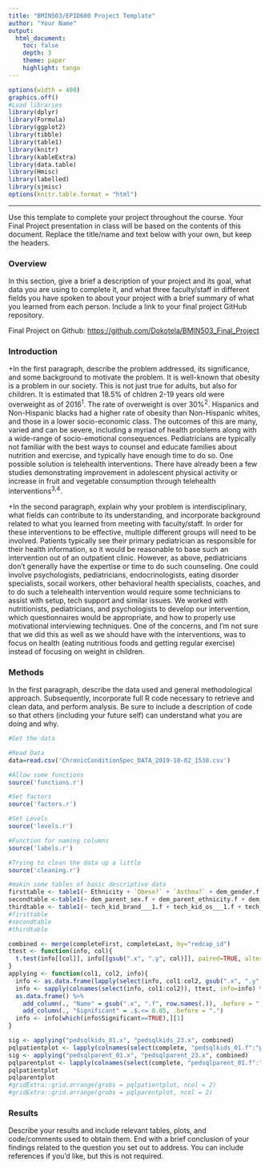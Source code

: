 ```yaml
---
title: "BMIN503/EPID600 Project Template"
author: "Your Name"
output: 
  html_document:
    toc: false 
    depth: 3 
    theme: paper 
    highlight: tango
---
```

```r
options(width = 400)
graphics.off()
#Load libraries
library(dplyr)
library(Formula)
library(ggplot2)
library(tibble)
library(table1)
library(knitr)
library(kableExtra)
library(data.table)
library(Hmisc)
library(labelled)
library(sjmisc)
options(knitr.table.format = "html")
```  
***
Use this template to complete your project throughout the course. Your Final Project presentation in class will be based on the contents of this document. Replace the title/name and text below with your own, but keep the headers.

### Overview
In this section, give a brief a description of your project and its goal, what data you are using to complete it, and what three faculty/staff in different fields you have spoken to about your project with a brief summary of what you learned from each person. Include a link to your final project GitHub repository.

Final Project on Github: [https://github.com/Dokotela/BMIN503_Final_Project](https://github.com/Dokotela/BMIN503_Final_Project)


### Introduction 
+In the first paragraph, describe the problem addressed, its significance, and some background to motivate the problem.
It is well-known that obesity is a problem in our society. This is not just true for adults, but also for children. It is estimated that 18.5% of chldren 2-19 years old were overweight as of 2016^1^. The rate of overweight is over 30%^2^. Hispanics and Non-Hispanic blacks had a higher rate of obesity than Non-Hispanic whites, and those in a lower socio-economic class. The outcomes of this are many, varied and can be severe, including a myriad of health problems along with a wide-range of socio-emotional consequences. Pediatricians are typically not familiar with the best ways to counsel and educate families about nutrition and exercise, and typically have enough time to do so. One possible solution is telehealth interventions. There have already been a few studies demonstrating improvement in adolescent physical activity or increase in fruit and vegetable consumption through telehealth interventions^3,4^.

+In the second paragraph, explain why your problem is interdisciplinary, what fields can contribute to its understanding, and incorporate background related to what you learned from meeting with faculty/staff.
In order for these interventions to be effective, multiple different groups will need to be involved. Patients typically see their primary pediatrician as responsible for their health information, so it would be reasonable to base such an intervention out of an outpatient clinic. However, as above, pediatricians don't generally have the expertise or time to do such counseling. One could involve psychologists, pediatricians, endocrinologists, eating disorder specialists, socail workers, other behavioral health specialists, coaches, and to do such a telehealth intervention would require some technicians to assist with setup, tech support and similar issues. We worked with nutritionists, pediatricians, and psychologists to develop our intervention, which questionnaires would be appropriate, and how to properly use motivational interviewing techniques. One of the concerns, and I'm not sure that we did this as well as we should have with the interventions, was to focus on health (eating nutritious foods and getting regular exercise) instead of focusing on weight in children. 


### Methods
In the first paragraph, describe the data used and general methodological approach. Subsequently, incorporate full R code necessary to retrieve and clean data, and perform analysis. Be sure to include a description of code so that others (including your future self) can understand what you are doing and why. 
```r
#Get the data

#Read Data
data=read.csv('ChronicConditionSpec_DATA_2019-10-02_1538.csv')

#Allow some functions
source('functions.r')

#Set factors
source('factors.r')

#Set Levels
source('levels.r')

#Function for naming columns
source('labels.r')

#Trying to clean the data up a little
source('cleaning.r')
```

```r
#makin some tables of basic descriptive data
firsttable <- table1(~ Ethnicity + `Obese?` + `Asthma?` + dem_gender.f + dem_grade.f + dem_language_pref.f + dem_language_home.f + dem_parent_habitants.f, data=completeFirst)
secondtable <-table1(~ dem_parent_sex.f + dem_parent_ethnicity.f + dem_parent_language_pref.f + dem_parent_school.f + dem_parent_us.f + dem_parent_job.f + dem_parent_income.f + dem_parent_marital.f, data=completeFirst)
thirdtable <- table1(~ tech_kid_brand___1.f + tech_kid_os___1.f + tech_kid_device_time.f, data=completeFirst)
#firsttable
#secondtable
#thirdtable
```

```r
combined <- merge(completeFirst, completeLast, by="redcap_id")
ttest <- function(info, col){
  t.test(info[[col]], info[[gsub(".x", ".y", col)]], paired=TRUE, alternative = "two.sided")$p.value
}
applying <- function(col1, col2, info){
  info <- as.data.frame(lapply(select(info, col1:col2, gsub(".x", ".y", col1):gsub(".x", ".y", col2)), as.numeric))
  info <- sapply(colnames(select(info, col1:col2)), ttest, info=info) %>%
  as.data.frame() %>%
    add_column(., "Name" = gsub(".x", ".f", row.names(.)), .before = ".") %>%
    add_column(., "Significant" = .$.<= 0.05, .before = ".")
  info <- info[which(info$Significant==TRUE),][1]
}
```

```r
sig <- applying("pedsqlkids_01.x", "pedsqlkids_23.x", combined)
pqlpatientplot <- lapply(colnames(select(complete, "pedsqlkids_01.f":"pedsqlkids_23.f")), plotperc, info = complete, sig = sig)
sig <- applying("pedsqlparent_01.x", "pedsqlparent_23.x", combined)
pqlparentplot <- lapply(colnames(select(complete, "pedsqlparent_01.f":"pedsqlparent_23.f")), plotperc, info = complete, sig = sig)
pqlpatientplot
pqlparentplot
#gridExtra::grid.arrange(grobs = pqlpatientplot, ncol = 2)
#gridExtra::grid.arrange(grobs = pqlparentplot, ncol = 2)
```

### Results
Describe your results and include relevant tables, plots, and code/comments used to obtain them. End with a brief conclusion of your findings related to the question you set out to address. You can include references if you'd like, but this is not required.
